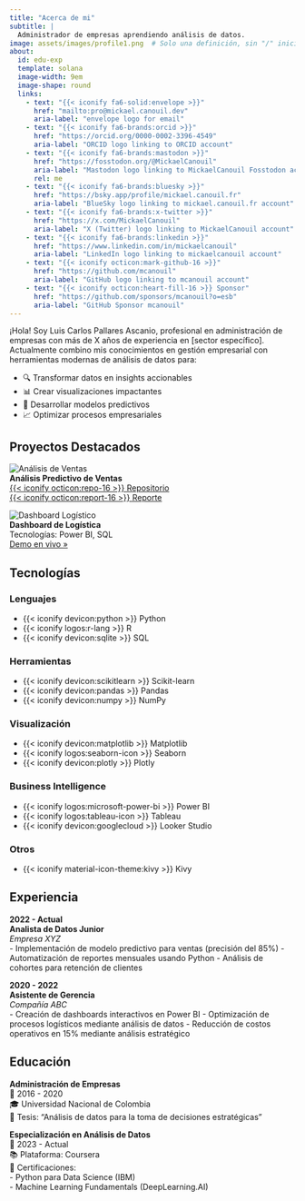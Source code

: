 ```yaml
---
title: "Acerca de mi"
subtitle: |
  Administrador de empresas aprendiendo análisis de datos.
image: assets/images/profile1.png  # Solo una definición, sin "/" inicial
about:
  id: edu-exp
  template: solana
  image-width: 9em
  image-shape: round
  links:
    - text: "{{< iconify fa6-solid:envelope >}}"
      href: "mailto:pro@mickael.canouil.dev"
      aria-label: "envelope logo for email"
    - text: "{{< iconify fa6-brands:orcid >}}"
      href: "https://orcid.org/0000-0002-3396-4549"
      aria-label: "ORCID logo linking to ORCID account"
    - text: "{{< iconify fa6-brands:mastodon >}}"
      href: "https://fosstodon.org/@MickaelCanouil"
      aria-label: "Mastodon logo linking to MickaelCanouil Fosstodon account"
      rel: me
    - text: "{{< iconify fa6-brands:bluesky >}}"
      href: "https://bsky.app/profile/mickael.canouil.fr"
      aria-label: "BlueSky logo linking to mickael.canouil.fr account"
    - text: "{{< iconify fa6-brands:x-twitter >}}"
      href: "https://x.com/MickaelCanouil"
      aria-label: "X (Twitter) logo linking to MickaelCanouil account"
    - text: "{{< iconify fa6-brands:linkedin >}}"
      href: "https://www.linkedin.com/in/mickaelcanouil"
      aria-label: "LinkedIn logo linking to mickaelcanouil account"
    - text: "{{< iconify octicon:mark-github-16 >}}"
      href: "https://github.com/mcanouil"
      aria-label: "GitHub logo linking to mcanouil account"
    - text: "{{< iconify octicon:heart-fill-16 >}} Sponsor"
      href: "https://github.com/sponsors/mcanouil?o=esb"
      aria-label: "GitHub Sponsor mcanouil"
---
```

::: {#edu-exp}
:::

¡Hola! Soy Luis Carlos Pallares Ascanio, profesional en administración de empresas con más de X años de experiencia en [sector específico]. Actualmente combino mis conocimientos en gestión empresarial con herramientas modernas de análisis de datos para:

- 🔍 Transformar datos en insights accionables
- 📊 Crear visualizaciones impactantes
- 🤖 Desarrollar modelos predictivos
- 📈 Optimizar procesos empresariales


## Proyectos Destacados

::: {.project-grid}

![Análisis de Ventas](/projects/analisis_predictivo_ventas/ventas.png){.project-img}  
**Análisis Predictivo de Ventas**  
[{{< iconify octicon:repo-16 >}} Repositorio](https://github.com/...){.btn}  
[{{< iconify octicon:report-16 >}} Reporte](/informes/ventas.html){.btn}

![Dashboard Logístico](/projects/dashboard_logistica/logistica.jpg){.project-img}  
**Dashboard de Logística**  
Tecnologías: Power BI, SQL  
[Demo en vivo »](#){.button}

:::



## Tecnologías

### Lenguajes
- {{< iconify devicon:python >}} Python
- {{< iconify logos:r-lang >}} R
- {{< iconify devicon:sqlite >}} SQL

### Herramientas
- {{< iconify devicon:scikitlearn >}} Scikit-learn
- {{< iconify devicon:pandas >}} Pandas
- {{< iconify devicon:numpy >}} NumPy

### Visualización
- {{< iconify devicon:matplotlib >}} Matplotlib
- {{< iconify logos:seaborn-icon >}} Seaborn
- {{< iconify devicon:plotly >}} Plotly

### Business Intelligence
- {{< iconify logos:microsoft-power-bi >}} Power BI
- {{< iconify logos:tableau-icon >}} Tableau
- {{< iconify devicon:googlecloud >}} Looker Studio

### Otros
- {{< iconify material-icon-theme:kivy >}} Kivy



## Experiencia

::: {.timeline}

**2022 - Actual**  
**Analista de Datos Junior**  
*Empresa XYZ*  
- Implementación de modelo predictivo para ventas (precisión del 85%)
- Automatización de reportes mensuales usando Python
- Análisis de cohortes para retención de clientes

**2020 - 2022**  
**Asistente de Gerencia**  
*Compañía ABC*  
- Creación de dashboards interactivos en Power BI
- Optimización de procesos logísticos mediante análisis de datos
- Reducción de costos operativos en 15% mediante análisis estratégico

:::


## Educación

::: {.cards}

**Administración de Empresas**  
📅 2016 - 2020  
🎓 Universidad Nacional de Colombia  
📜 Tesis: "Análisis de datos para la toma de decisiones estratégicas"

**Especialización en Análisis de Datos**  
📅 2023 - Actual  
📚 Plataforma: Coursera  
🔖 Certificaciones:  
- Python para Data Science (IBM)  
- Machine Learning Fundamentals (DeepLearning.AI)

:::
